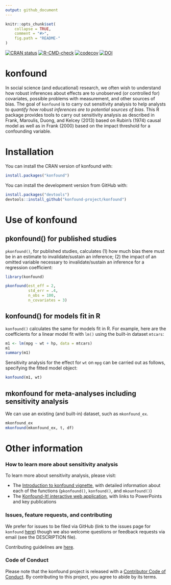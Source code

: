 ```yaml
---
output: github_document
---
```


<!-- README.md is generated from README.Rmd. Please edit that file -->

```r
knitr::opts_chunk$set(
    collapse = TRUE,
    comment = "#>",
    fig.path = "README-"
)
```

<!-- badges: start -->
[![CRAN status](https://www.r-pkg.org/badges/version/konfound)](https://cran.r-project.org/package=konfound)
[![R-CMD-check](https://github.com/konfound-project/konfound/actions/workflows/R-CMD-check.yaml/badge.svg)](https://github.com/konfound-project/konfound/actions/workflows/R-CMD-check.yaml)
[![codecov](https://codecov.io/gh/konfound-project/konfound/graph/badge.svg?token=ARijYlxn7O)](https://app.codecov.io/gh/konfound-project/konfound)
[![DOI](https://joss.theoj.org/papers/10.21105/joss.05779/status.svg)](https://doi.org/10.21105/joss.05779)
<!-- badges: end -->

# konfound

In social science (and educational) research, we often wish to understand how robust inferences about effects are to unobserved (or controlled for) covariates, possible problems with measurement, and other sources of bias.  The goal of `konfound` is to carry out sensitivity analysis to help analysts to *quantify how robust inferences are to potential sources of bias*. This R package provides tools to carry out sensitivity analysis as described in Frank, Maroulis, Duong, and Kelcey (2013) based on Rubin’s (1974) causal model as well as in Frank (2000) based on the impact threshold for a confounding variable.

# Installation

You can install the CRAN version of konfound with:

```r
install.packages("konfound")
```

You can install the development version from GitHub with:

```r
install.packages("devtools")
devtools::install_github("konfound-project/konfound")
```

# Use of konfound

## pkonfound() for published studies

`pkonfound()`, for published studies, calculates (1) how much bias there must be in an estimate to invalidate/sustain an inference; (2) the impact of an omitted variable necessary to invalidate/sustain an inference for a regression coefficient:

```r
library(konfound)
```

```r
pkonfound(est_eff = 2, 
          std_err = .4, 
          n_obs = 100, 
          n_covariates = 3)
```

## konfound() for models fit in R

`konfound()` calculates the same for models fit in R. For example, here are the coefficients for a linear model fit with `lm()` using the built-in dataset `mtcars`:

```r
m1 <- lm(mpg ~ wt + hp, data = mtcars)
m1
summary(m1)
```

Sensitivity analysis for the effect for `wt` on `mpg` can be carried out as follows, specifying the fitted model object:

```r
konfound(m1, wt)
```

## mkonfound for meta-analyses including sensitivity analysis

We can use an existing (and built-in) dataset, such as `mkonfound_ex`.

```r
mkonfound_ex
mkonfound(mkonfound_ex, t, df)
```

# Other information

### How to learn more about sensitivity analysis

To learn more about sensitivity analysis, please visit:

* The [Introduction to konfound vignette](https://konfound-it.org/konfound/articles/introduction-to-konfound.html), with detailed information about each of the functions (`pkonfound()`, `konfound()`, and `mkounfound()`)
* The [Konfound-It! interactive web application](https://konfound-project.shinyapps.io/konfound-it/), with links to PowerPoints and key publications

### Issues, feature requests, and contributing

We prefer for issues to be filed via GitHub (link to the issues page for `konfound` [here](https://github.com/konfound-project/konfound/issues)) though we also welcome questions or feedback requests via email (see the DESCRIPTION file). 

Contributing guidelines are [here](https://github.com/konfound-project/konfound/blob/master/.github/CONTRIBUTING.md).

### Code of Conduct

Please note that the konfound project is released with a [Contributor Code of Conduct](https://contributor-covenant.org/version/2/1/CODE_OF_CONDUCT.html). By contributing to this project, you agree to abide by its terms.
